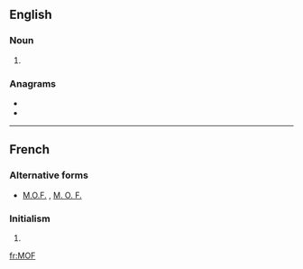 {{also|mof}}
==English==
{{wikipedia|dab=MOF}}

===Noun===
{{en-noun}}
# {{initialism of|lang=en|metal-organic framework}}

===Anagrams===
* {{l|en|FOM}}
* {{l|en|OFM}}

----

==French==

===Alternative forms===
* [[M.O.F.]] , [[M. O. F.]]

===Initialism===
{{rfc-header|Initialism}}
{{head|fr|initialism}}
# {{initialism of|lang=fr|Meilleur Ouvrier de France}}

[[fr:MOF]]